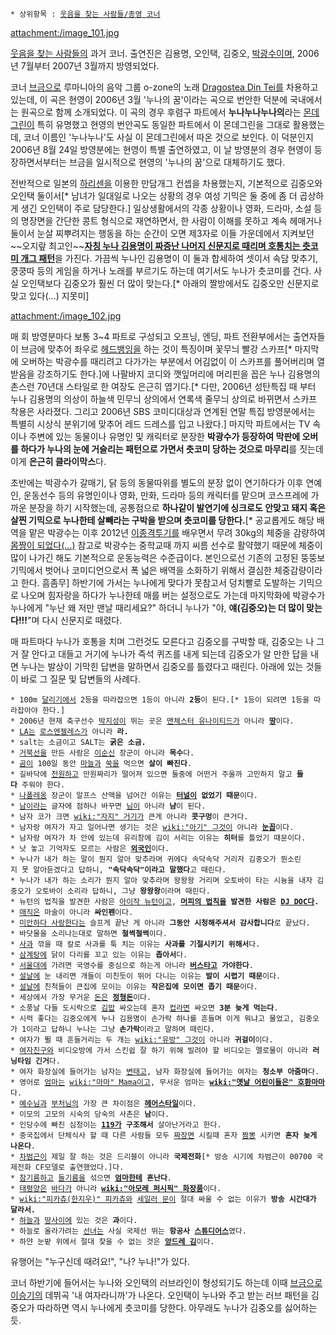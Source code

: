  * 상위항목 : [[웃음을 찾는 사람들/종영 코너]]

attachment:/image_101.jpg

[[웃음을 찾는 사람들]]의 과거 코너. 출연진은 김용명, 오인택, 김중오, [[박광수]]이며, 2006년 7월부터 2007년 3월까지 방영되었다.

코너 [[브금]]으로 루마니아의 음악 그룹 o-zone의 노래 [[Dragostea Din Tei]]를 차용하고 있는데, 이 곡은 현영이 2006년 3월 '누나의 꿈'이라는 곡으로 번안한 덕분에 국내에서는 원곡으로 함께 소개되었다. 이 곡의 경우 후렴구 파트에서 '''누나누나누나의'''라는 [[몬데그린]]이 특히 유명했고 현영의 번안곡도 동일한 파트에서 이 몬데그린을 그대로 활용했는데, 코너 이름인 '누나누나'도 사실 이 몬데그린에서 따온 것으로 보인다. 이 덕분인지 2006년 8월 24일 방영분에는 현영이 특별 출연하였고, 이 날 방영분의 경우 현영이 등장하면서부터는 브금을 일시적으로 현영의 '누나의 꿈'으로 대체하기도 했다. 

{{{#!html
<object id='skplayer' name='skplayer' width='480' height='360' classid='clsid:D27CDB6E-AE6D-11cf-96B8-444553540000' codebase='http://download.macromedia.com/pub/shockwave/cabs/flash/swflash.cab#version=9.0.115.00'><param name='movie' value='http://v.nate.com/v.sk/movie/0|14121127/20070213022030650300670010' /><param name='allowFullscreen' value='true' /><param name='allowScriptAccess' value='always' /><param name='wmode' value='transparent' /><embed src='http://v.nate.com/v.sk/movie/0|14121127/20070213022030650300670010' wmode='transparent' allowScriptAccess='always' allowFullscreen='true' name='skplayer' width='480' height='360' type='application/x-shockwave-flash' pluginspage='http://www.macromedia.com/go/getflashplayer' /></object>
}}}

전반적으로 일본의 [[하리센]]을 이용한 만담개그 컨셉을 차용했는지, 기본적으로 김중오와 오인택 둘이서[* 남녀가 일대일로 나오는 상황의 경우 여성 기믹은 둘 중에 좀 더 곱상하게 생긴 오인택이 주로 담당한다.] 일상생활에서의 각종 상황이나 영화, 드라마, 소설 등의 명장면을 간단한 콩트 형식으로 재연하면서, 한 사람이 이해를 못하고 계속 헤매거나 둘이서 눈살 찌뿌려지는 행동을 하는 순간이 오면 제3자로 이들 가운데에서 지켜보던 ~~오지랖 최고인~~'''[[하리센|자칭 누나 김용명이 짜증난 나머지 신문지로 때리며 호통치는 츳코미 개그 패턴]]'''을 가진다. 가끔씩 누나인 김용명이 이 둘과 합세하여 셋이서 속담 맞추기, 쿵쿵따 등의 게임을 하거나 노래를 부르기도 하는데 여기서도 누나가 츳코미를 건다. 사실 오인택보다 김중오가 훨씬 더 많이 맞는다.[* 아래의 짤방에서도 김중오만 신문지로 맞고 있다(...) 지못미]

attachment:/image_102.jpg

매 회 방영분마다 보통 3~4 파트로 구성되고 오프닝, 엔딩, 파트 전환부에서는 출연자들이 브금에 맞추어 좌우로 [[헤드뱅잉]]을 하는 것이 특징이며 꽃무늬 빨강 스카프[* 마지막에 오버하는 박광수를 때리려고 다가가는 부분에서 어김없이 이 스카프를 풀어버리며 열받음을 강조하기도 한다.]에 나팔바지 코디와 깻잎머리에 머리핀을 꼽은 누나 김용명의 촌스런 70년대 스타일로 한 여장도 은근히 엽기다.[* 다만, 2006년 성탄특집 때 부터 누나 김용명의 의상이 하늘색 민무늬 상의에서 연록색 줄무늬 상의로 바뀌면서 스카프 착용은 사라졌다. 그리고 2006년 SBS 코미디대상과 연계된 연말 특집 방영분에서는 특별히 시상식 분위기에 맞추어 레드 드레스를 입고 나왔다.] 마지막 파트에서는 TV 속이나 주변에 있는 동물이나 유명인 및 캐릭터로 분장한 '''박광수가 등장하여 막판에 오버를 하다가 누나의 눈에 거슬리는 패턴으로 가면서 츳코미 당하는 것으로 마무리'''를 짓는데 이게 '''은근히 클라이막스'''다. 

초반에는 박광수가 갈매기, 닭 등의 동물따위를 별도의 분장 없이 연기하다가 이후 연예인, 운동선수 등의 유명인이나 영화, 만화, 드라마 등의 캐릭터를 맡으며 코스프레에 가까운 분장을 하기 시작했는데, 공통점으로 '''하나같이 발연기에 싱크로도 안맞고 돼지 혹은 살찐 기믹으로 누나한테 살빼라는 구박을 받으며 츳코미를 당한다.'''[* 공교롭게도 해당 배역을 맡은 박광수는 이후 2012년 [[이종격투기]]를 배우면서 무려 30kg의 체중을 감량하여 [http://article.joins.com/news/article/article.asp?total_id=7113222 몸짱이 되었다(...)] 참고로 박광수는 중학교때 까지 씨름 선수로 활약했기 때문에 체중이 많이 나가긴 해도 기본적으로 운동능력은 수준급이다. 본인으로선 기존의 고정된 뚱뚱보 기믹에서 벗어나 코미디언으로서 폭 넓은 배역을 소화하기 위해서 결심한 체중감량이라고 한다. 흠좀무] 하반기에 가서는 누나에게 맞다가 못참고서 덩치빨로 도발하는 기믹으로 나오며 힘자랑을 하다가 누나한테 매를 버는 설정으로도 가는데 마지막화에 박광수가 누나에게 "누난 왜 저만 맨날 때리세요?" 하더니 누나가 "야, '''얘(김중오)는 더 많이 맞는다!!!'''"며 다시 신문지로 때렸다.

매 파트마다 누나가 호통을 치며 그런것도 모른다고 김중오를 구박할 때, 김중오는 나 그거 잘 안다고 대들고 거기에 누나가 즉석 퀴즈를 내게 되는데 김중오가 알 만한 답을 내면 누나는 발상이 기막힌 답변을 말하면서 김중오를 틀렸다고 때린다. 아래에 있는 것들이 바로 그 질문 및 답변들의 사례다.

 * 100m [[달리기]]에서 2등을 따라잡으면 1등이 아니라 '''2등'''이 된다.[* 1등이 되려면 1등을 따라잡아야 한다.]
 * 2006년 현재 축구선수 [[박지성]]이 뛰는 곳은 [[맨체스터 유나이티드]]가 아니라 '''[[땅]]'''이다.
 * [[LA]]는 [[로스엔젤레스]]가 아니라 '''라.'''
 * salt는 소금이고 SALT는 '''굵은 소금.'''
 * [[거북선]]을 만든 사람은 [[이순신]] 장군이 아니라 '''목수'''다.
 * [[곰]]이 100일 동안 [[마늘]]과 [[쑥]]을 먹으면 '''살이 빠진다'''.
 * 길바닥에 [[천원]]하고 만원짜리가 떨어져 있으면 둘중에 어떤거 주울까 고민하지 말고 '''둘 다''' 주워야 한다.
 * [[나폴레옹]] 장군이 알프스 산맥을 넘어간 이유는 '''[[터널]]이 없었기 때문'''이다.
 * [[남]]이라는 글자에 점하나 바꾸면 [[님]]이 아니라 '''냠'''이 된다.
 * 남자 코가 크면 [[wiki:"자지" 거기]]가 큰게 아니라 '''콧구멍'''이 큰거다.
 * 남자랑 여자가 자고 일어나면 생기는 것은 [[wiki:"아기" 그것]]이 아니라 '''[[눈꼽]]'''이다.
 * 남자랑 여자가 차 안에 있는데 유리창에 김이 서리는 이유는 '''히터'''를 틀었기 때문이다.
 * 낫 놓고 기억자도 모르는 사람은 '''[[외국인]]'''이다.
 * 누나가 내가 하는 말이 뭔지 알아 맞추라며 귀에다 속닥속닥 거리자 김중오가 뭔소린지 못 알아듣겠다고 답하니, '''"속닥속닥"이라고 말했다'''고 때린다.
 * 누나가 내가 하는 소리가 뭔지 알아 맞추라며 왕왕왕 거리며 오토바이 타는 시늉을 내자 김중오가 오토바이 소리라 답하니, 그냥 '''왕왕왕'''이라며 때린다.
 * 뉴턴의 법칙을 발견한 사람은 [[아이작 뉴턴]]이고, '''[[머피의 법칙]]을 발견한 사람은 [[DJ DOC]]다.'''
 * [[매직]]은 마술이 아니라 '''싸인펜'''이다.
 * [[미안하다 사랑한다]]는 슬프게 끝난 게 아니라 '''그동안 시청해주셔서 감사합니다'''로 끝났다.
 * 바닷물을 소리나는대로 말하면 '''철썩철썩'''이다.
 * [[사과]] 깎을 때 칼로 사과를 툭 치는 이유는 '''사과를 기절시키기 위해서'''다.
 * [[삼계탕]]에 닭이 다리를 꼬고 있는 이유는 '''좁아서'''다.
 * [[서울대]]에 가려면 국영수를 중심으로 하는게 아니라 '''[[버스]]타고 가야한다'''.
 * [[설날]]에 눈 내리면 개들이 미친듯이 뛰어 다니는 이유는 '''발이 시렵기 때문'''이다.
 * [[설날]]에 친척들이 큰집에 모이는 이유는 '''작은집에 모이면 좁기 때문'''이다.
 * 세상에서 가장 무거운 [[돈]]은 '''[[정형돈]]'''이다.
 * 소풍날 다들 도시락으로 [[김밥]] 싸오는데 혼자 [[컵라면]] 싸오면 '''3분 늦게 먹는다'''.
 * 시력 좋다는 김중오에게 누나 김용명이 손가락 하나를 흔들며 이게 뭐냐고 물었고, 김중오가 1이라고 답하니 누나는 그냥 '''손가락'''이라고 말하며 때린다.
 * 여자가 뛸 때 흔들거리는 두 개는 [[wiki:"유방" 그것]]이 아니라 '''귀걸이'''이다.
 * [[여자친구]]와 비디오방에 가서 스킨쉽 잘 하기 위해 빌려야 할 비디오는 멜로물이 아니라 '''러닝타임 긴거'''다.
 * 여자 화장실에 들어가는 남자는 [[변태]]고, 남자 화장실에 들어가는 여자는 '''청소부 아줌마'''다.
 * 영어로 [[엄마]]는 [[wiki:"마마" Mama]]이고, 무서운 엄마는 '''[[wiki:"옛날 어린이들은" 호환마마]]'''다.
 * [[예수]]님과 [[부처]]님의 가장 큰 차이점은 '''[[헤어스타일]]'''이다.
 * 이모의 고모의 시숙의 당숙의 사촌은 '''남'''이다.
 * 인당수에 빠진 심청이는 '''[[119]]가 구조해서''' 살아난거라고 한다.
 * 중국집에서 단체식사 할 때 다른 사람들 모두 [[짜장면]] 시킬때 혼자 [[짬뽕]] 시키면 '''혼자 늦게 나온다'''.
 * [[차범근]]이 제일 잘 하는 것은 드리블이 아니라 '''국제전화'''[* 방송 시기에 차범근이 00700 국제전화 CF모델로 출연했었다.]다.
 * [[참기름]]하고 [[들기름]]을 섞으면 '''[[엄마]]한테 혼난다'''.
 * [[태평양]]은 [[바다]]가 아니라 '''[[wiki:"아모레 퍼시픽" 화장품]]'''이다.
 * [[wiki:"피카츄(한지우)" 피카츄]]와 [[세일러 문]]이 절대 싸울 수 없는 이유가 '''방송 시간대가 달라서.'''
 * [[하늘]]과 [[땅]]사이에 있는 것은 '''과'''이다.
 * 하늘로 올라가려는 [[선녀]]는 사실 국제선 뛰는 '''항공사 [[스튜디어스]]'''였다.
 * 하얀 눈밭 위에서 절대 찾을 수 없는 것은 '''[[앙드레 김]]'''이다.
 
유행어는 "누구신데 때려요!", "나? 누나!"가 있다.

코너 하반기에 들어서는 누나와 오인택의 러브라인이 형성되기도 하는데 이때 [[브금]]으로 [[이승기]]의 데뷔곡 '내 여자라니까'가 나온다. 오인택이 누나와 주고 받는 러브 패턴을 김중오가 따라하면 역시 누나에게 츳코미를 당한다. 아무래도 누나가 김중오를 싫어하는 듯.
